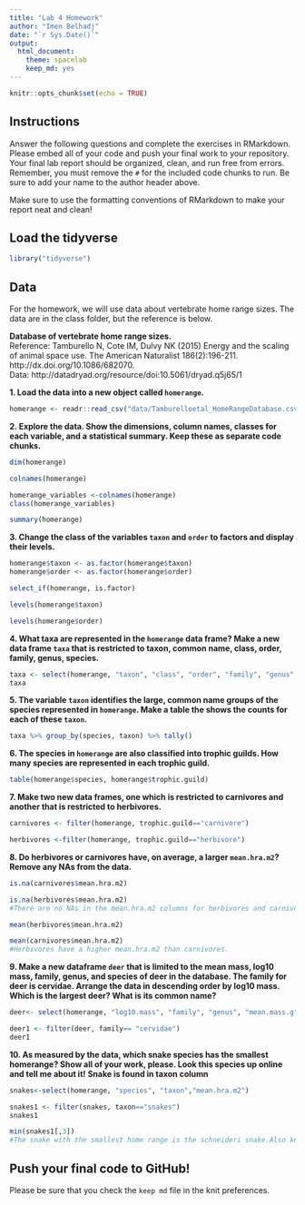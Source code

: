 ```yaml
---
title: "Lab 4 Homework"
author: "Imen Belhadj"
date: "`r Sys.Date()`"
output:
  html_document: 
    theme: spacelab
    keep_md: yes
---
```


```r
knitr::opts_chunk$set(echo = TRUE)
```

## Instructions
Answer the following questions and complete the exercises in RMarkdown. Please embed all of your code and push your final work to your repository. Your final lab report should be organized, clean, and run free from errors. Remember, you must remove the `#` for the included code chunks to run. Be sure to add your name to the author header above.  

Make sure to use the formatting conventions of RMarkdown to make your report neat and clean!  

## Load the tidyverse
```r
library("tidyverse")
```

## Data
For the homework, we will use data about vertebrate home range sizes. The data are in the class folder, but the reference is below.  

**Database of vertebrate home range sizes.**  
Reference: Tamburello N, Cote IM, Dulvy NK (2015) Energy and the scaling of animal space use. The American Naturalist 186(2):196-211. http://dx.doi.org/10.1086/682070.  
Data: http://datadryad.org/resource/doi:10.5061/dryad.q5j65/1  

**1. Load the data into a new object called `homerange`.**
```r
homerange <- readr::read_csv("data/Tamburelloetal_HomeRangeDatabase.csv")
```

**2. Explore the data. Show the dimensions, column names, classes for each variable, and a statistical summary. Keep these as separate code chunks.**  
```r
dim(homerange)
```
```r
colnames(homerange)
```
```r
homerange_variables <-colnames(homerange)
class(homerange_variables)
```
```r
summary(homerange)
```

**3. Change the class of the variables `taxon` and `order` to factors and display their levels.**  
```r
homerange$taxon <- as.factor(homerange$taxon)
homerange$order <- as.factor(homerange$order)
```
```r
select_if(homerange, is.factor)
```
```r
levels(homerange$taxon)
```
```r
levels(homerange$order)
```

**4. What taxa are represented in the `homerange` data frame? Make a new data frame `taxa` that is restricted to taxon, common name, class, order, family, genus, species.**  
```r
taxa <- select(homerange, "taxon", "class", "order", "family", "genus", "species")
taxa
```

**5. The variable `taxon` identifies the large, common name groups of the species represented in `homerange`. Make a table the shows the counts for each of these `taxon`.**  
```r
taxa %>% group_by(species, taxon) %>% tally()
```

**6. The species in `homerange` are also classified into trophic guilds. How many species are represented in each trophic guild.**  
```r
table(homerange$species, homerange$trophic.guild)
```

**7. Make two new data frames, one which is restricted to carnivores and another that is restricted to herbivores.**  
```r
carnivores <- filter(homerange, trophic.guild=="carnivore")
```
```r
herbivores <-filter(homerange, trophic.guild=="herbivore")
```

**8. Do herbivores or carnivores have, on average, a larger `mean.hra.m2`? Remove any NAs from the data.**  
```r
is.na(carnivores$mean.hra.m2)
```
```r
is.na(herbivores$mean.hra.m2)
#There are no NAs in the mean.hra.m2 columns for herbivores and carnivores.
```
```r
mean(herbivores$mean.hra.m2)
```
```r
mean(carnivores$mean.hra.m2)
#Herbivores have a higher mean.hra.m2 than carnivores. 
```

**9. Make a new dataframe `deer` that is limited to the mean mass, log10 mass, family, genus, and species of deer in the database. The family for deer is cervidae. Arrange the data in descending order by log10 mass. Which is the largest deer? What is its common name?**  
```r
deer<- select(homerange, "log10.mass", "family", "genus", "mean.mass.g")
```
```r
deer1 <- filter(deer, family== "cervidae")
deer1
```

**10. As measured by the data, which snake species has the smallest homerange? Show all of your work, please. Look this species up online and tell me about it!** **Snake is found in taxon column**    
```r
snakes<-select(homerange, "species", "taxon","mean.hra.m2")
```
```r
snakes1 <- filter(snakes, taxon=="snakes")
snakes1
```
```r
min(snakes1[,3])
#The snake with the smallest home range is the schneideri snake.Also known as "Bitis schneideri", it is a venemous snake that lives natively in Southern Africa.It is possibly the smallest viper in the world.
```
## Push your final code to GitHub!
Please be sure that you check the `keep md` file in the knit preferences.   